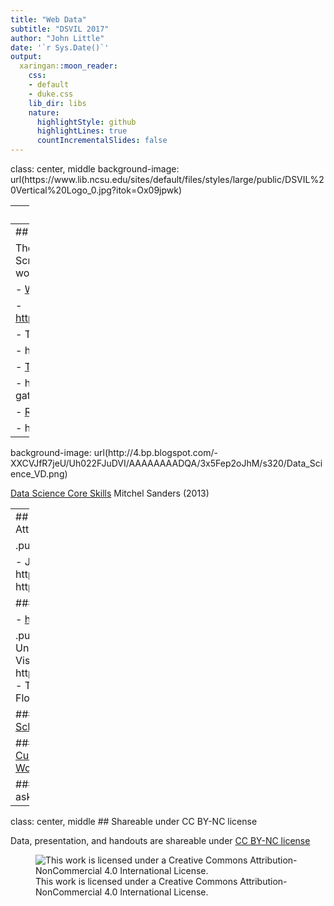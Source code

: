 ```yaml
---
title: "Web Data"
subtitle: "DSVIL 2017"
author: "John Little"
date: '`r Sys.Date()`'
output:
  xaringan::moon_reader:
    css:
    - default
    - duke.css
    lib_dir: libs
    nature:
      highlightStyle: github
      highlightLines: true
      countIncrementalSlides: false
---
```

class: center, middle
background-image:  url(https://www.lib.ncsu.edu/sites/default/files/styles/large/public/DSVIL%20Vertical%20Logo_0.jpg?itok=Ox09jpwk)

---
## Today...

### Web Scraping

9:00 am - 11:00 am  Web Scraping: Gathering Data from Websites, Parsing HTML & JSON, Orchestrating APIs, and Gathering Twitter Streams (John Little, Duke University)

Preexisting and clean data sets such as the General Social Survey (GSS) or Census data are readily available, cover long periods of time, and have well documented codebooks. Meanwhile, researchers increasingly want to gather their own data from websites which provides a different layer of complexity; accessing content from these sources requires different tools and new techniques.  In this workshop we will use an open-source data wrangling tool (OpenRefine) to gather and clean data from webpages, and "crawl" whole websites, discuss and use Application Programming Interfaces (API), and give examples of how APIs are used with social media sources such as Twitter.

---
## Resources 

The following text will support the Web Scraping / Twitter stream gathering workshop

- [Web Scraping](https://docs.google.com/presentation/d/1QVUR3B4QDgM5fLBtFditwKyGwij0hM1qDCUL56vs34k/edit#slide=id.p)

    - [https://docs.google.com/presentation/.../](https://docs.google.com/presentation/d/1QVUR3B4QDgM5fLBtFditwKyGwij0hM1qDCUL56vs34k/edit#slide=id.p)

- The [OpenRefine Workbook](https://libjohn.github.io/openrefine/)

    - https://libjohn.github.io/openrefine/

- [Twitter Stream Gathering](https://libjohn.github.io/twitter-gather/slides.html)

    - https://libjohn.github.io/twitter-gather/slides.html

- [Regular Expressions](https://libjohn.github.io/regex/slides/)

    - https://libjohn.github.io/regex/slides/

---
background-image: url(http://4.bp.blogspot.com/-XXCVJfR7jeU/Uh022FJuDVI/AAAAAAAADQA/3x5Fep2oJhM/s320/Data_Science_VD.png)


[Data Science Core Skills](http://www.datasciencecentral.com/profiles/blogs/data-scientist-core-skills) Mitchel Sanders (2013)

---
## Thank You For Attending

.pull-left[
### I am ...

- John Little
- http://libjohn.github.io
- http://github.com/libjohn

#### Schedule Me

- [http:&#47;&#47;v.gd&#47;littleconsult](http://duke.libcal.com/appointment/2695)
]

.pull-right[
### Duke Univesrity...
- Data & Visualization Services
- http://library.duke.edu/data
- The /Edge, Bostock (1st Floor)

#### Walk-in Hours
- [Schedule](http://library.duke.edu/data/about/schedule)

#### Our Workshops
- [Current Workshops](http://library.duke.edu/data/news)
- [Past Workshops](http://library.duke.edu/data/news/past-workshops)

#### Contact Us
- askData@Duke.edu
]

---
class: center, middle
## Shareable under CC BY-NC license 

Data, presentation, and handouts are shareable under [CC BY-NC license](https://creativecommons.org/licenses/by-nc/4.0/)

![This work is licensed under a Creative Commons Attribution-NonCommercial 4.0 International License.](https://licensebuttons.net/l/by-nc/4.0/88x31.png "This work is licensed under a Creative Commons Attribution-NonCommercial 4.0 International License")